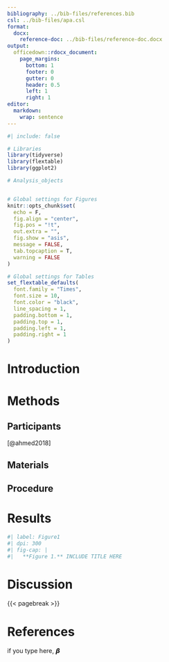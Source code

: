```yaml
---
bibliography: ../bib-files/references.bib
csl: ../bib-files/apa.csl
format: 
  docx:
    reference-doc: ../bib-files/reference-doc.docx
output:
  officedown::rdocx_document:
    page_margins:
      bottom: 1
      footer: 0
      gutter: 0
      header: 0.5
      left: 1
      right: 1
editor: 
  markdown: 
    wrap: sentence
---
```


```r
#| include: false

# Libraries
library(tidyverse)
library(flextable)
library(ggplot2)

# Analysis_objects


# Global settings for Figures
knitr::opts_chunk$set(
  echo = F,
  fig.align = "center",
  fig.pos = "!t", 
  out.extra = "",
  fig.show = "asis",
  message = FALSE,
  tab.topcaption = T,
  warning = FALSE
)

# Global settings for Tables
set_flextable_defaults(
  font.family = "Times", 
  font.size = 10,
  font.color = "black",
  line_spacing = 1,
  padding.bottom = 1, 
  padding.top = 1,
  padding.left = 1,
  padding.right = 1
)
```

# Introduction

# Methods

## Participants

[@ahmed2018]

## Materials

## Procedure

# Results

```r
#| label: Figure1
#| dpi: 300
#| fig-cap: | 
#|   **Figure 1.** INCLUDE TITLE HERE


```

# Discussion

{{< pagebreak >}}

# References

::: {#refs}
:::

if you type here, 𝞫
